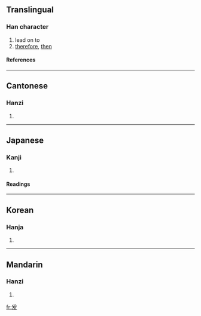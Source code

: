 ==Translingual==
===Han character===
{{Han char|rn=87|rad=爪|as=05|sn=9|four=2044<sub>7</sub>|canj=月一大水 (BMKE)}}
# lead on to
# [[therefore]], [[then]]
====References====
{{Han ref|kx=0689.050|dkj=19672|dj=1102.080|hdz=32032.010|uh=7230|ud=29232|bh=ACB8|bd=44216}}

----
==Cantonese==
===Hanzi===
{{yue-hanzi|jyut=|y=wun4, yun4}}
# {{defn|Cantonese}}

----
==Japanese==
===Kanji===
{{ja-kanji|grade=|rs=爪05}}
# {{defn|Japanese}} 
====Readings====
{{ja-readings|on=[[えん]] (en)|kun=[[ここに]] (kokoni)}}

----
==Korean==
===Hanja===
{{ko-hanja|hangeul=원|eumhun=|rv=won|mr=wŏn|y=wen}}
# {{defn|Korean}}

----
==Mandarin==
===Hanzi===
{{cmn-hanzi|pin=[[yuán]] ([[yuan2]])|wg=yüan<sup>2</sup>}}
# {{defn|Mandarin}}

[[fr:爰]]